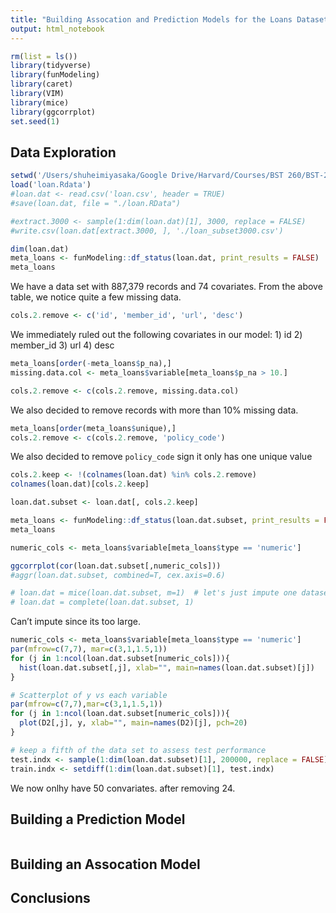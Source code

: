 ```yaml
---
title: "Building Assocation and Prediction Models for the Loans Dataset"
output: html_notebook
---
```


```r
rm(list = ls())
library(tidyverse)
library(funModeling)
library(caret)
library(VIM)
library(mice)
library(ggcorrplot)
set.seed(1)
```

## Data Exploration

```r
setwd('/Users/shuheimiyasaka/Google Drive/Harvard/Courses/BST 260/BST-260-Final-Project')
load('loan.Rdata')
#loan.dat <- read.csv('loan.csv', header = TRUE)
#save(loan.dat, file = "./loan.RData")

#extract.3000 <- sample(1:dim(loan.dat)[1], 3000, replace = FALSE)
#write.csv(loan.dat[extract.3000, ], './loan_subset3000.csv')
```

```r
dim(loan.dat)
meta_loans <- funModeling::df_status(loan.dat, print_results = FALSE)
meta_loans
```

We have a data set with 887,379 records and 74 covariates.
From the above table, we notice quite a few missing data.

```r
cols.2.remove <- c('id', 'member_id', 'url', 'desc')
```

We immediately ruled out the following covariates in our model:
1) id
2) member_id
3) url
4) desc

```r
meta_loans[order(-meta_loans$p_na),]
missing.data.col <- meta_loans$variable[meta_loans$p_na > 10.]

cols.2.remove <- c(cols.2.remove, missing.data.col)
```

We also decided to remove records with more than 10% missing data.
```r
meta_loans[order(meta_loans$unique),]
cols.2.remove <- c(cols.2.remove, 'policy_code')
```
We also decided to remove `policy_code` sign it only has one unique value

```r
cols.2.keep <- !(colnames(loan.dat) %in% cols.2.remove)
colnames(loan.dat)[cols.2.keep]

loan.dat.subset <- loan.dat[, cols.2.keep]

meta_loans <- funModeling::df_status(loan.dat.subset, print_results = FALSE)
meta_loans
```

```r
numeric_cols <- meta_loans$variable[meta_loans$type == 'numeric']

ggcorrplot(cor(loan.dat.subset[,numeric_cols]))
#aggr(loan.dat.subset, combined=T, cex.axis=0.6)
```

```r
# loan.dat = mice(loan.dat.subset, m=1)  # let's just impute one dataset
# loan.dat = complete(loan.dat.subset, 1)
```
Can't impute since its too large.

```r
numeric_cols <- meta_loans$variable[meta_loans$type == 'numeric']
par(mfrow=c(7,7), mar=c(3,1,1.5,1))
for (j in 1:ncol(loan.dat.subset[numeric_cols])){
  hist(loan.dat.subset[,j], xlab="", main=names(loan.dat.subset)[j]) 
}

# Scatterplot of y vs each variable
par(mfrow=c(7,7),mar=c(3,1,1.5,1))
for (j in 1:ncol(loan.dat.subset[numeric_cols])){ 
  plot(D2[,j], y, xlab="", main=names(D2)[j], pch=20) 
}
```

```r
# keep a fifth of the data set to assess test performance
test.indx <- sample(1:dim(loan.dat.subset)[1], 200000, replace = FALSE)
train.indx <- setdiff(1:dim(loan.dat.subset)[1], test.indx)
```

We now onlhy have 50 convariates. after removing 24.

## Building a Prediction Model
```r


```
## Building an Assocation Model

## Conclusions

